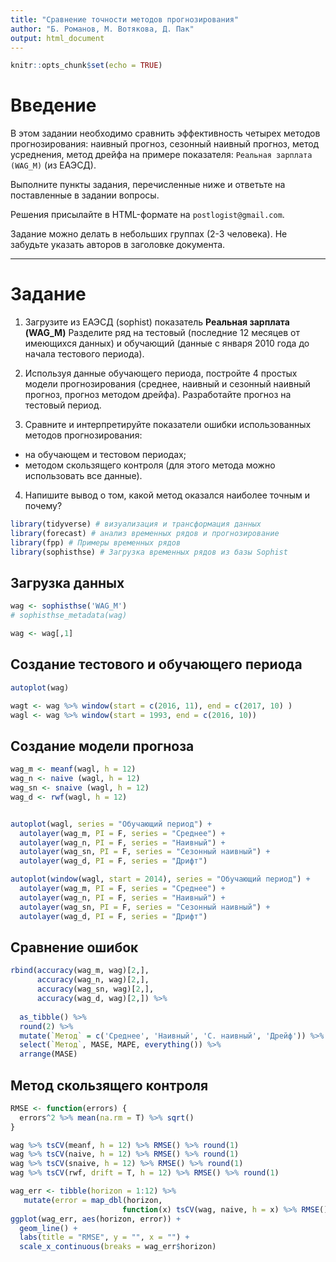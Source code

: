```yaml
---
title: "Сравнение точности методов прогнозирования"
author: "Б. Романов, М. Вотякова, Д. Пак"
output: html_document
---
```


```r
knitr::opts_chunk$set(echo = TRUE)
```

# Введение

В этом задании необходимо сравнить эффективность четырех методов прогнозирования: наивный прогноз, сезонный наивный прогноз, метод усреднения, метод дрейфа на примере показателя: `Реальная зарплата (WAG_M)` (из ЕАЭСД).

Выполните пункты задания, перечисленные ниже и ответьте на поставленные в задании вопросы.

Решения присылайте в HTML-формате на `postlogist@gmail.com`.

Задание можно делать в небольших группах (2-3 человека). Не забудьте указать авторов в заголовке документа.

------


# Задание

1. Загрузите из ЕАЭСД (sophist) показатель **Реальная зарплата (WAG_M)**
Разделите ряд на тестовый (последние 12 месяцев от имеющихся данных) и обучающий (данные с января 2010 года до начала тестового периода). 

2. Используя данные обучающего периода, постройте 4 простых модели прогнозирования (среднее, наивный и сезонный наивный прогноз, прогноз методом дрейфа). Разработайте прогноз на тестовый период.

3. Сравните и интерпретируйте показатели ошибки использованных методов прогнозирования:

 - на обучающем и тестовом периодах;
 - методом скользящего контроля (для этого метода можно использовать все данные).
 
4. Напишите вывод о том, какой метод оказался наиболее точным и почему?




```r
library(tidyverse) # визуализация и трансформация данных
library(forecast) # анализ временных рядов и прогнозирование
library(fpp) # Примеры временных рядов
library(sophisthse) # Загрузка временных рядов из базы Sophist
```


## Загрузка данных

```r
wag <- sophisthse('WAG_M')
# sophisthse_metadata(wag)

wag <- wag[,1]
```

## Создание тестового и обучающего периода

```r
autoplot(wag)

wagt <- wag %>% window(start = c(2016, 11), end = c(2017, 10) )
wagl <- wag %>% window(start = 1993, end = c(2016, 10))

```

## Создание модели прогноза

```r
wag_m <- meanf(wagl, h = 12)
wag_n <- naive (wagl, h = 12)
wag_sn <- snaive (wagl, h = 12)
wag_d <- rwf(wagl, h = 12)


autoplot(wagl, series = "Обучающий период") +
  autolayer(wag_m, PI = F, series = "Среднее") +
  autolayer(wag_n, PI = F, series = "Наивный") +
  autolayer(wag_sn, PI = F, series = "Сезонный наивный") +
  autolayer(wag_d, PI = F, series = "Дрифт") 

autoplot(window(wagl, start = 2014), series = "Обучающий период") +
  autolayer(wag_m, PI = F, series = "Среднее") +
  autolayer(wag_n, PI = F, series = "Наивный") +
  autolayer(wag_sn, PI = F, series = "Сезонный наивный") +
  autolayer(wag_d, PI = F, series = "Дрифт") 
```


## Сравнение ошибок

```r
rbind(accuracy(wag_m, wag)[2,], 
      accuracy(wag_n, wag)[2,],
      accuracy(wag_sn, wag)[2,],
      accuracy(wag_d, wag)[2,]) %>%
  
  as_tibble() %>%
  round(2) %>%
  mutate(`Метод` = c('Среднее', 'Наивный', 'С. наивный', 'Дрейф')) %>%
  select(`Метод`, MASE, MAPE, everything()) %>%
  arrange(MASE)

```


## Метод скользящего контроля

```r
RMSE <- function(errors) {
  errors^2 %>% mean(na.rm = T) %>% sqrt()
}

```

```r
wag %>% tsCV(meanf, h = 12) %>% RMSE() %>% round(1)
wag %>% tsCV(naive, h = 12) %>% RMSE() %>% round(1)
wag %>% tsCV(snaive, h = 12) %>% RMSE() %>% round(1)
wag %>% tsCV(rwf, drift = T, h = 12) %>% RMSE() %>% round(1)

```


```r
wag_err <- tibble(horizon = 1:12) %>%
   mutate(error = map_dbl(horizon, 
                         function(x) tsCV(wag, naive, h = x) %>% RMSE()))
ggplot(wag_err, aes(horizon, error)) +
  geom_line() +
  labs(title = "RMSE", y = "", x = "") +
  scale_x_continuous(breaks = wag_err$horizon)
```





